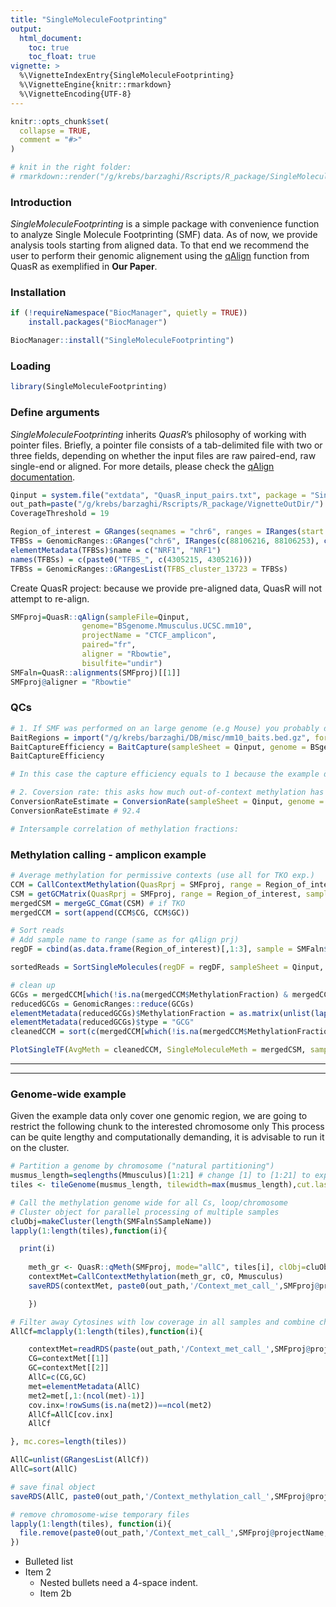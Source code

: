 ```yaml
---
title: "SingleMoleculeFootprinting"
output: 
  html_document:
    toc: true
    toc_float: true
vignette: >
  %\VignetteIndexEntry{SingleMoleculeFootprinting}
  %\VignetteEngine{knitr::rmarkdown}
  %\VignetteEncoding{UTF-8}
---
```


```r
knitr::opts_chunk$set(
  collapse = TRUE,
  comment = "#>"
)

# knit in the right folder:
# rmarkdown::render("/g/krebs/barzaghi/Rscripts/R_package/SingleMoleculeFootprinting/vignettes/SingleMoleculeFootprinting.Rmd", output_dir = "/g/krebs/barzaghi/Rscripts/R_package/SingleMoleculeFootprinting/vignettes", output_format = "html_document")
```

### Introduction
*SingleMoleculeFootprinting* is a simple package with convenience function to analyze Single Molecule Footprinting (SMF) data. As of now, we provide analysis tools starting from aligned data. To that end we recommend the user to perform their genomic alignement using the [qAlign](https://www.rdocumentation.org/packages/QuasR/versions/1.12.0/topics/qAlign) function from QuasR as exemplified in **Our Paper**.

### Installation
```r
if (!requireNamespace("BiocManager", quietly = TRUE))
    install.packages("BiocManager")

BiocManager::install("SingleMoleculeFootprinting")
```

### Loading
```r
library(SingleMoleculeFootprinting)
```

### Define arguments
*SingleMoleculeFootprinting* inherits *QuasR*'s philosophy of working with pointer files. Briefly, a pointer file consists of a tab-delimited file with two or three fields, depending on whether the input files are raw paired-end, raw single-end or aligned. For more details, please check the [qAlign documentation](https://www.rdocumentation.org/packages/QuasR/versions/1.12.0/topics/qAlign).
```r
Qinput = system.file("extdata", "QuasR_input_pairs.txt", package = "SingleMoleculeFootprinting", mustWork = T)
out_path=paste("/g/krebs/barzaghi/Rscripts/R_package/VignetteOutDir/")
CoverageThreshold = 19

Region_of_interest = GRanges(seqnames = "chr6", ranges = IRanges(start = 88106000, end = 88106500), strand = "+")
TFBSs = GenomicRanges::GRanges("chr6", IRanges(c(88106216, 88106253), c(88106226, 88106263)), strand = "-")
elementMetadata(TFBSs)$name = c("NRF1", "NRF1")
names(TFBSs) = c(paste0("TFBS_", c(4305215, 4305216)))
TFBSs = GenomicRanges::GRangesList(TFBS_cluster_13723 = TFBSs)
```

Create QuasR project: because we provide pre-aligned data, QuasR will not attempt to re-align.
```r
SMFproj=QuasR::qAlign(sampleFile=Qinput,
                genome="BSgenome.Mmusculus.UCSC.mm10",
                projectName = "CTCF_amplicon",
                paired="fr",
                aligner = "Rbowtie",
                bisulfite="undir")
SMFaln=QuasR::alignments(SMFproj)[[1]]
SMFproj@aligner = "Rbowtie"
```

### QCs
```r
# 1. If SMF was performed on an large genome (e.g Mouse) you probably did some bait capture: here we check how efficient that was
BaitRegions = import("/g/krebs/barzaghi/DB/misc/mm10_baits.bed.gz", format="bed")
BaitCaptureEfficiency = BaitCapture(sampleSheet = Qinput, genome = BSgenome.Mmusculus.UCSC.mm10, baits = BaitRegions)
BaitCaptureEfficiency

# In this case the capture efficiency equals to 1 because the example data was purpossefully subsetted for an interesting region. Under normal condition, one expects this value to be lower than 1: for the mouse genome for example we observe values around 0.7.

# 2. Coversion rate: this asks how much out-of-context methylation has occurred during the experiment. Beware, this is a much slower computation than the above. Expected value ~95
ConversionRateEstimate = ConversionRate(sampleSheet = Qinput, genome = BSgenome.Mmusculus.UCSC.mm10, chr = 6)
ConversionRateEstimate # 92.4

# Intersample correlation of methylation fractions: 

```


### Methylation calling - amplicon example 
```r
# Average methylation for permissive contexts (use all for TKO exp.)
CCM = CallContextMethylation(QuasRprj = SMFproj, range = Region_of_interest, coverage = CoverageThreshold, genome = Mmusculus)
CSM = getGCMatrix(QuasRprj = SMFproj, range = Region_of_interest, sample = SMFaln$SampleName[1], genome = Mmusculus)
mergedCSM = mergeGC_CGmat(CSM) # if TKO
mergedCCM = sort(append(CCM$CG, CCM$GC))

# Sort reads
# Add sample name to range (same as for qAlign prj)
regDF = cbind(as.data.frame(Region_of_interest)[,1:3], sample = SMFaln$SampleName)

sortedReads = SortSingleMolecules(regDF = regDF, sampleSheet = Qinput, target_range = TFBSs)

# clean up
GCGs = mergedCCM[which(!is.na(mergedCCM$MethylationFraction) & mergedCCM$type == "GCG")]
reducedGCGs = GenomicRanges::reduce(GCGs)
elementMetadata(reducedGCGs)$MethylationFraction = as.matrix(unlist(lapply(seq(1, length(GCGs), 2), function(n){mean(c(GCGs$MethylationFraction[n], GCGs$MethylationFraction[n+1]))})))
elementMetadata(reducedGCGs)$type = "GCG"
cleanedCCM = sort(c(mergedCCM[which(!is.na(mergedCCM$MethylationFraction) & mergedCCM$type != "GCG")], reducedGCGs))

PlotSingleTF(AvgMeth = cleanedCCM, SingleMoleculeMeth = mergedCSM, sample = SMFaln$SampleName, range = Region_of_interest, TFBSs = TFBSs, SortedReads = sortedReads, OutPath = paste0(out_path, "NRF1pair_singleSite.pdf"))
```


--------
********

### Genome-wide example
Given the example data only cover one genomic region, we are going to restrict the following chunk to the interested chromosome only
This process can be quite lengthy and computationally demanding, it is advisable to run it on the cluster.
```r
# Partition a genome by chromosome ("natural partitioning")
musmus_length=seqlengths(Mmusculus)[1:21] # change [1] to [1:21] to expand the analysis to the whole genome
tiles <- tileGenome(musmus_length, tilewidth=max(musmus_length),cut.last.tile.in.chrom=TRUE)

# Call the methylation genome wide for all Cs, loop/chromosome
# Cluster object for parallel processing of multiple samples
cluObj=makeCluster(length(SMFaln$SampleName))
lapply(1:length(tiles),function(i){

  print(i)
  
	meth_gr <- QuasR::qMeth(SMFproj, mode="allC", tiles[i], clObj=cluObj)
	contextMet=CallContextMethylation(meth_gr, cO, Mmusculus)
	saveRDS(contextMet, paste0(out_path,'/Context_met_call_',SMFproj@projectName,'_',as.character(seqnames( tiles[i])),'_Co',as.character(cO),'.rds',sep=''))

	})

# Filter away Cytosines with low coverage in all samples and combine chromosome-specific objects
AllCf=mclapply(1:length(tiles),function(i){

	contextMet=readRDS(paste(out_path,'/Context_met_call_',SMFproj@projectName,'_',as.character(seqnames( tiles[i])),'_Co',as.character(cO),'.rds',sep=''))
	CG=contextMet[[1]]
	GC=contextMet[[2]]
	AllC=c(CG,GC)
	met=elementMetadata(AllC)
	met2=met[,1:(ncol(met)-1)]
	cov.inx=!rowSums(is.na(met2))==ncol(met2)
	AllCf=AllC[cov.inx]
	AllCf

}, mc.cores=length(tiles))

AllC=unlist(GRangesList(AllCf))
AllC=sort(AllC)

# save final object
saveRDS(AllC, paste0(out_path,'/Context_methylation_call_',SMFproj@projectName,'.rds'))

# remove chromosome-wise temporary files
lapply(1:length(tiles), function(i){
  file.remove(paste0(out_path,'/Context_met_call_',SMFproj@projectName,'_',as.character(seqnames( tiles[i])),'_Co',as.character(cO),'.rds',sep=''))
})
```


* Bulleted list
* Item 2
    * Nested bullets need a 4-space indent.
    * Item 2b













